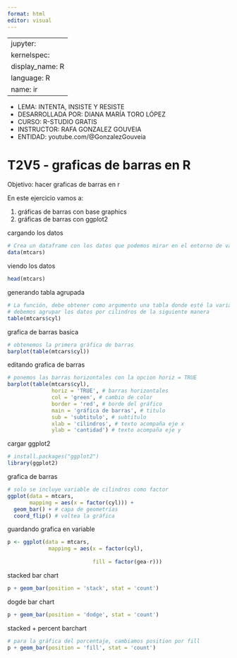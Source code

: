 ```yaml
---
format: html
editor: visual
---
```


---
jupyter:
  kernelspec:
    display_name: R
    language: R
    name: ir
---

-   LEMA: INTENTA, INSISTE Y RESISTE\
-   DESARROLLADA POR: DIANA MARÍA TORO LÓPEZ\
-   CURSO: R-STUDIO GRATIS\
-   INSTRUCTOR: RAFA GONZALEZ GOUVEIA\
-   ENTIDAD: youtube.com/@GonzalezGouveia

# T2V5 - graficas de barras en R
 
Objetivo: hacer graficas de barras en r

En este ejercicio vamos a:

1. gráficas de barras con base graphics
2. gráficas de barras con ggplot2
 
cargando los datos
```r
# Crea un dataframe con los datos que podemos mirar en el entorno de variable o en la consola
data(mtcars)
```
viendo los datos
```r
head(mtcars)
```
generando tabla agrupada
```r
# La función, debe obtener como argumento una tabla donde esté la variable categórica y las alturas
# debemos agrupar los datos por cilindros de la siguiente manera
table(mtcars$cyl)
```
grafica de barras basica
```r
# obtenemos la primera gráfica de barras
barplot(table(mtcars$cyl))
```
editando grafica de barras
```r
# ponemos las barras horizontales con la opcion horiz = TRUE
barplot(table(mtcars$cyl),
              horiz = 'TRUE', # barras horizontales
              col = 'green', # cambio de color
              border = 'red', # borde del gráfico
              main = 'gráfica de barras', # titulo
              sub = 'subtitulo', # subtitulo
              xlab = 'cilindros', # texto acompaña eje x
              ylab = 'cantidad') # texto acompaña eje y
```
cargar ggplot2
```r
# install.packages("ggplot2")
library(ggplot2)
```
grafica de barras
```r
# solo se incluye variable de cilindros como factor
ggplot(data = mtcars, 
       mapping = aes(x = factor(cyl))) + 
  geom_bar() + # capa de geometrías
  coord_flip() # voltea la gráfica
```
guardando grafica en variable
```r
p <- ggplot(data = mtcars,
             mapping = aes(x = factor(cyl),
                           
                           fill = factor(gea-r)))

```
stacked bar chart
```r
p + geom_bar(position = 'stack', stat = 'count')
```
dogde bar chart
```r
p + geom_bar(position = 'dodge', stat = 'count')
```
stacked + percent barchart
```r
# para la gráfica del porcentaje, cambiamos position por fill
p + geom_bar(position = 'fill', stat = 'count')
```